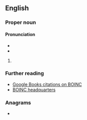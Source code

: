 ==English==
{{wikipedia}}

===Proper noun===
{{en-proper noun}}

====Pronunciation====
* {{IPA|en|/bɔɪŋk/}}<!--see Wikipedia entry for BOINC-->
* {{homophone|en|boink}}

# {{lb|en|science|computing}} {{acronym of|en|[[Berkeley]] Open [[infrastructure|Infrastructure]] for [[network|Network]] [[computing|Computing]]}}

===Further reading===
* [http://books.google.com/books?sourceid=navclient&ie=UTF-8&rlz=1T4DKUS_enUS240US241&q=BOINC&um=1&sa=N&tab=wp Google Books citations on BOINC]
* [http://boinc.berkeley.edu/ BOINC headquarters]

===Anagrams===
* {{anagrams|en|a=bcino|bicon}}